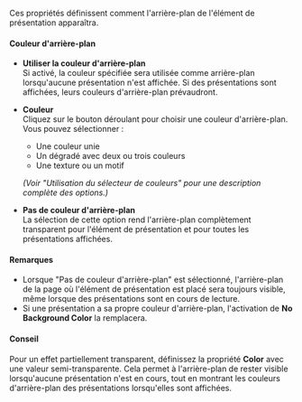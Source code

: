 Ces propriétés définissent comment l'arrière-plan de l'élément de présentation apparaîtra.

#### **Couleur d'arrière-plan**

* **Utiliser la couleur d'arrière-plan**\
  Si activé, la couleur spécifiée sera utilisée comme arrière-plan lorsqu'aucune présentation n'est affichée. Si des présentations sont affichées, leurs couleurs d'arrière-plan prévaudront.

* **Couleur**\
  Cliquez sur le bouton déroulant pour choisir une couleur d'arrière-plan. Vous pouvez sélectionner :

  * Une couleur unie
  * Un dégradé avec deux ou trois couleurs
  * Une texture ou un motif

  *(Voir "Utilisation du sélecteur de couleurs" pour une description complète des options.)*

* **Pas de couleur d'arrière-plan**\
  La sélection de cette option rend l'arrière-plan complètement transparent pour l'élément de présentation et pour toutes les présentations affichées.

#### **Remarques**

* Lorsque "Pas de couleur d'arrière-plan" est sélectionné, l'arrière-plan de la page où l'élément de présentation est placé sera toujours visible, même lorsque des présentations sont en cours de lecture.
* Si une présentation a sa propre couleur d'arrière-plan, l'activation de **No Background Color** la remplacera.

#### **Conseil**

Pour un effet partiellement transparent, définissez la propriété **Color** avec une valeur semi-transparente. Cela permet à l'arrière-plan de rester visible lorsqu'aucune présentation n'est en cours, tout en montrant les couleurs d'arrière-plan des présentations lorsqu'elles sont affichées.
